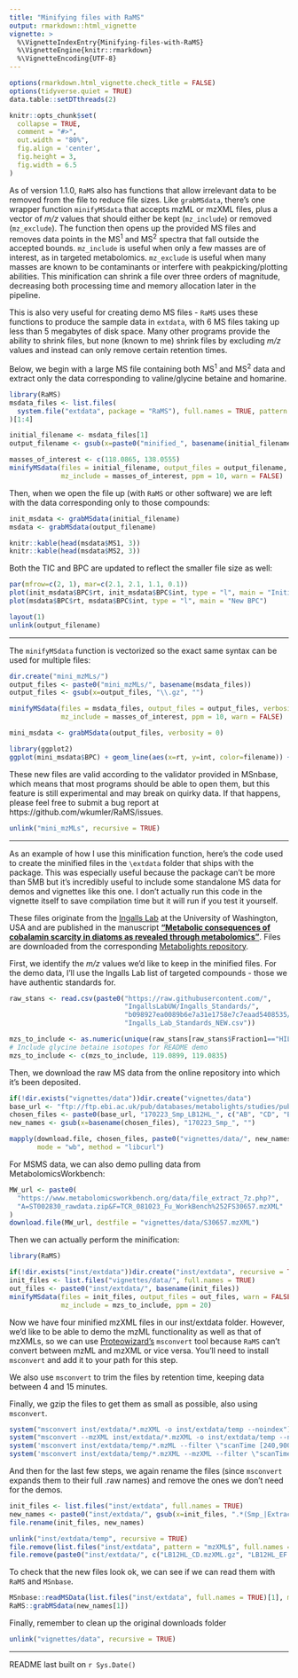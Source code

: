 ---
title: "Minifying files with RaMS"
output: rmarkdown::html_vignette
vignette: >
  %\VignetteIndexEntry{Minifying-files-with-RaMS}
  %\VignetteEngine{knitr::rmarkdown}
  %\VignetteEncoding{UTF-8}
---

<!-- This vignette is created from a .Rmd file: please edit that instead. -->

```{r setup, include = FALSE}
options(rmarkdown.html_vignette.check_title = FALSE)
options(tidyverse.quiet = TRUE)
data.table::setDTthreads(2)

knitr::opts_chunk$set(
  collapse = TRUE,
  comment = "#>",
  out.width = "80%",
  fig.align = 'center',
  fig.height = 3,
  fig.width = 6.5
)
```

As of version 1.1.0, `RaMS` also has functions that allow irrelevant data to
be removed from the file to reduce file sizes. Like `grabMSdata`, there's one
wrapper function `minifyMSdata` that accepts mzML or mzXML files, plus a vector
of *m/z* values that should either be kept (`mz_include`) or removed 
(`mz_exclude`). The function then opens up the provided MS files and removes
data points in the MS^1^ and MS^2^ spectra that fall outside the accepted bounds.
`mz_include` is useful when only a few masses are of interest, as in targeted
metabolomics. `mz_exclude` is useful when many masses are known to be 
contaminants or interfere with peakpicking/plotting abilities. This minification
can shrink a file over three orders of magnitude, decreasing both
processing time and memory allocation later in the pipeline.

This is also very useful for creating demo MS files - `RaMS` uses these
functions to produce the sample data in `extdata`, with 6 MS files taking up
less than 5 megabytes of disk space. Many other programs provide the ability
to shrink files, but none (known to me) shrink files by excluding *m/z*
values and instead can only remove certain retention times.

Below, we begin with a large MS file containing both MS^1^ and MS^2^ data 
and extract only the data corresponding to
valine/glycine betaine and homarine.

```{r minifyfile, results='hide'}
library(RaMS)
msdata_files <- list.files(
  system.file("extdata", package = "RaMS"), full.names = TRUE, pattern = "mzML"
)[1:4]

initial_filename <- msdata_files[1]
output_filename <- gsub(x=paste0("minified_", basename(initial_filename)), "\\.gz", "")

masses_of_interest <- c(118.0865, 138.0555)
minifyMSdata(files = initial_filename, output_files = output_filename, 
             mz_include = masses_of_interest, ppm = 10, warn = FALSE)
```

Then, when we open the file up (with `RaMS` or other software) we are left with
the data corresponding only to those compounds:

```{r opendata, results='hide'}
init_msdata <- grabMSdata(initial_filename)
msdata <- grabMSdata(output_filename)
```

```{r showmini}
knitr::kable(head(msdata$MS1, 3))
knitr::kable(head(msdata$MS2, 3))
```

Both the TIC and BPC are updated to reflect the smaller file size as well:

```{r TICBPCdiffs}
par(mfrow=c(2, 1), mar=c(2.1, 2.1, 1.1, 0.1))
plot(init_msdata$BPC$rt, init_msdata$BPC$int, type = "l", main = "Initial BPC")
plot(msdata$BPC$rt, msdata$BPC$int, type = "l", main = "New BPC")
```

```{r cleanmini, include=FALSE}
layout(1)
unlink(output_filename)
```

***

The `minifyMSdata` function is vectorized so the exact same syntax can be used for multiple files:

```{r vectorizedmini}
dir.create("mini_mzMLs/")
output_files <- paste0("mini_mzMLs/", basename(msdata_files))
output_files <- gsub(x=output_files, "\\.gz", "")

minifyMSdata(files = msdata_files, output_files = output_files, verbosity = 0,
             mz_include = masses_of_interest, ppm = 10, warn = FALSE)
```

```{r ggplotmini, fig.height=2}
mini_msdata <- grabMSdata(output_files, verbosity = 0)

library(ggplot2)
ggplot(mini_msdata$BPC) + geom_line(aes(x=rt, y=int, color=filename)) + theme_bw()
```

These new files are valid according to the validator provided in MSnbase, which
means that most programs should be able to open them, but this feature is still
experimental and may break on quirky data. If that happens, please feel free to
submit a bug report at https://github.com/wkumler/RaMS/issues.

```{r cleanminimulti, include=FALSE}
unlink("mini_mzMLs", recursive = TRUE)
```

***

As an example of how I use this minification function, here's the code used to
create the minified files in the `\extdata` folder that ships with the package.
This was especially useful because the package can't be more than 5MB but it's
incredibly useful to include some standalone MS data for demos and vignettes
like this one. I don't actually run this code in the vignette itself to save
compilation time but it will run if you test it yourself.

These files originate from the [Ingalls Lab](https://sites.google.com/view/anitra-ingalls) at the University of Washington, USA and are published in the manuscript [**"Metabolic consequences of cobalamin scarcity in diatoms as revealed through metabolomics"**](https://www.sciencedirect.com/science/article/pii/S1434461018301184). Files are downloaded from the corresponding [Metabolights repository](https://www.ebi.ac.uk/metabolights/MTBLS703/files).

First, we identify the *m/z* values we'd like to keep in the minified files. For
the demo data, I'll use the Ingalls Lab list of targeted compounds - those we
have authentic standards for.

```{r mzs to include, eval=FALSE}
raw_stans <- read.csv(paste0("https://raw.githubusercontent.com/",
                             "IngallsLabUW/Ingalls_Standards/",
                             "b098927ea0089b6e7a31e1758e7c7eaad5408535/",
                             "Ingalls_Lab_Standards_NEW.csv"))

mzs_to_include <- as.numeric(unique(raw_stans[raw_stans$Fraction1=="HILICPos",]$m.z))
# Include glycine betaine isotopes for README demo
mzs_to_include <- c(mzs_to_include, 119.0899, 119.0835)
```

Then, we download the raw MS data from the online repository into which it's
been deposited.

```{r download from MBLs, eval=FALSE}
if(!dir.exists("vignettes/data"))dir.create("vignettes/data")
base_url <- "ftp://ftp.ebi.ac.uk/pub/databases/metabolights/studies/public/MTBLS703/"
chosen_files <- paste0(base_url, "170223_Smp_LB12HL_", c("AB", "CD", "EF"), "_pos.mzXML")
new_names <- gsub(x=basename(chosen_files), "170223_Smp_", "")

mapply(download.file, chosen_files, paste0("vignettes/data/", new_names), 
       mode = "wb", method = "libcurl")
```

For MSMS data, we can also demo pulling data from MetabolomicsWorkbench:

```{r download from MW, eval=FALSE}
MW_url <- paste0(
  "https://www.metabolomicsworkbench.org/data/file_extract_7z.php?",
  "A=ST002830_rawdata.zip&F=TCR_081023_Fu_WorkBench%252FS30657.mzXML"
)
download.file(MW_url, destfile = "vignettes/data/S30657.mzXML")
```

Then we can actually perform the minification:

```{r minify, warning=FALSE, eval=FALSE}
library(RaMS)

if(!dir.exists("inst/extdata"))dir.create("inst/extdata", recursive = TRUE)
init_files <- list.files("vignettes/data/", full.names = TRUE)
out_files <- paste0("inst/extdata/", basename(init_files))
minifyMSdata(files = init_files, output_files = out_files, warn = FALSE,
             mz_include = mzs_to_include, ppm = 20)
```

Now we have four minified mzXML files in our inst/extdata folder. However, we'd
like to be able to demo the mzML functionality as well as that of mzXMLs, so
we can use [Proteowizard's](https://proteowizard.sourceforge.io/tools/msconvert.html) 
`msconvert` tool because `RaMS` can't convert between mzML and mzXML or vice 
versa. You'll need to install `msconvert` and add it to your path for this
step.

We also use `msconvert` to trim the files by retention time, keeping data 
between 4 and 15 minutes.

Finally, we gzip the files to get them as small as possible, also using `msconvert`.

```{r msconvertchunk, eval=FALSE}
system("msconvert inst/extdata/*.mzXML -o inst/extdata/temp --noindex")
system("msconvert --mzXML inst/extdata/*.mzXML -o inst/extdata/temp --noindex")
system('msconvert inst/extdata/temp/*.mzML --filter \"scanTime [240,900]\" -o inst/extdata -g')
system('msconvert inst/extdata/temp/*.mzXML --mzXML --filter \"scanTime [240,900]\" -o inst/extdata -g')
```

And then for the last few steps, we again rename the files (since `msconvert`
expands them to their full .raw names) and remove the ones we don't need for
the demos.

```{r renameremove, eval=FALSE}
init_files <- list.files("inst/extdata", full.names = TRUE)
new_names <- paste0("inst/extdata/", gsub(x=init_files, ".*(Smp_|Extracts_)", ""))
file.rename(init_files, new_names)

unlink("inst/extdata/temp", recursive = TRUE)
file.remove(list.files("inst/extdata", pattern = "mzXML$", full.names = TRUE))
file.remove(paste0("inst/extdata/", c("LB12HL_CD.mzXML.gz", "LB12HL_EF.mzXML.gz")))
```

To check that the new files look ok, we can see if we can read them with `RaMS`
and `MSnbase`.

```{r checkquality, eval=FALSE}
MSnbase::readMSData(list.files("inst/extdata", full.names = TRUE)[1], msLevel. = 1)
RaMS::grabMSdata(new_names[1])
```

Finally, remember to clean up the original downloads folder

```{r vigdata cleanup, eval=FALSE}
unlink("vignettes/data", recursive = TRUE)
```

***

README last built on `r Sys.Date()`
